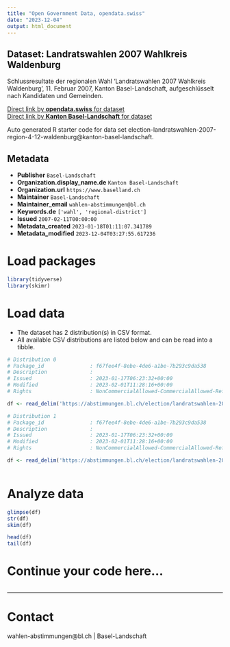```yaml
---
title: "Open Government Data, opendata.swiss"
date: "2023-12-04"
output: html_document
---
```


## Dataset: Landratswahlen 2007 Wahlkreis Waldenburg

Schlussresultate der regionalen Wahl 'Landratswahlen 2007 Wahlkreis Waldenburg', 11. Februar 2007, Kanton Basel-Landschaft, aufgeschlüsselt nach Kandidaten und Gemeinden.

[Direct link by **opendata.swiss** for dataset](https://opendata.swiss/de/dataset/landratswahlen-2007-wahlkreis-waldenburg)<br>
[Direct link by **Kanton Basel-Landschaft** for dataset](https://abstimmungen.bl.ch/election/landratswahlen-2007-region-4-12-waldenburg/data)

Auto generated R starter code for data set election-landratswahlen-2007-region-4-12-waldenburg@kanton-basel-landschaft.

## Metadata

- **Publisher** `Basel-Landschaft`
- **Organization.display_name.de** `Kanton Basel-Landschaft`
- **Organization.url** `https://www.baselland.ch`
- **Maintainer** `Basel-Landschaft`
- **Maintainer_email** `wahlen-abstimmungen@bl.ch`
- **Keywords.de** `['wahl', 'regional-district']`
- **Issued** `2007-02-11T00:00:00`
- **Metadata_created** `2023-01-18T01:11:07.341789`
- **Metadata_modified** `2023-12-04T03:27:55.617236`


# Load packages

```r

library(tidyverse)
library(skimr)

```

# Load data

-   The dataset has 2 distribution(s) in CSV format.
-   All available CSV distributions are listed below and can be read into a tibble.

```r

# Distribution 0
# Package_id               : f67fee4f-8ebe-4de6-a1be-7b293c9da538
# Description              : 
# Issued                   : 2023-01-17T06:23:32+00:00
# Modified                 : 2023-02-01T11:28:16+00:00
# Rights                   : NonCommercialAllowed-CommercialAllowed-ReferenceRequired

df <- read_delim('https://abstimmungen.bl.ch/election/landratswahlen-2007-region-4-12-waldenburg/data-csv')

# Distribution 1
# Package_id               : f67fee4f-8ebe-4de6-a1be-7b293c9da538
# Description              : 
# Issued                   : 2023-01-17T06:23:32+00:00
# Modified                 : 2023-02-01T11:28:16+00:00
# Rights                   : NonCommercialAllowed-CommercialAllowed-ReferenceRequired

df <- read_delim('https://abstimmungen.bl.ch/election/landratswahlen-2007-region-4-12-waldenburg/data-parties-csv')



```

# Analyze data

```r

glimpse(df)
str(df)
skim(df)

head(df)
tail(df)

```

# Continue your code here...

```r

```

------------------------------------------------------------------------

# Contact

wahlen-abstimmungen@bl.ch | Basel-Landschaft
